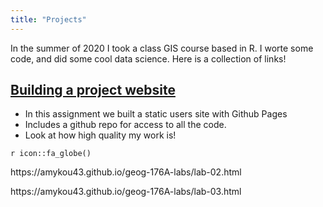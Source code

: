 ```yaml
---
title: "Projects"
---
```


In the summer of 2020 I took a class GIS course based in R. I worte some code, and did some cool data science. Here is a collection of links! 

## [Building a project website]()

- In this assignment we built a static users site with Github Pages 
- Includes a github repo for access to all the code.
- Look at how high quality my work is!

<i class="fas fa-home"></i>

`r icon::fa_globe()` 

https://amykou43.github.io/geog-176A-labs/lab-02.html

https://amykou43.github.io/geog-176A-labs/lab-03.html
